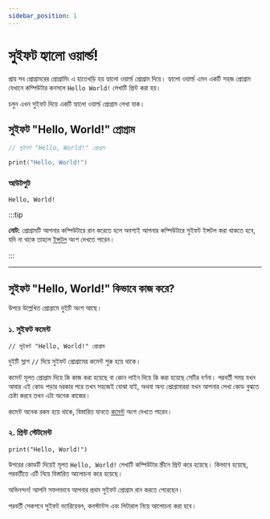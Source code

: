 ```yaml
---
sidebar_position: 1
---
```


# সুইফট হ্যালো ওয়ার্ল্ড!

প্রায় সব প্রোগ্রামরের প্রোগ্রামিং এ হাতেখড়ি হয় হ্যালো ওয়ার্ল্ড প্রোগ্রাম দিয়ে।
হ্যালো ওয়ার্ল্ড এমন একটি সহজ প্রোগ্রাম যেখানে কম্পিউটার কনসলে `Hello World!` লেখাটি প্রিন্ট করা হয়।

চলুন এখন সুইফট দিয়ে একটি হ্যালো ওয়ার্ল্ড প্রোগ্রাম লেখা যাক।

## সুইফট "Hello, World!" প্রোগ্রাম

```Swift
// সুইফট "Hello, World!" প্রোগ্রাম

print("Hello, World!")

```

### আউটপুট

```
Hello, World!
```

:::tip

**নোট:** প্রোগ্রামটি আপনার কম্পিউটারে রান করেতে হলে অবশ্যই আপনার কম্পিউটারে সুইফট ইন্সটল করা থাকতে হবে, যদি না থাকে তাহলে [ইন্সটল](/docs/intro#ইনস্টলেশন) অংশ দেখতে পারেন।

:::

---

## সুইফট "Hello, World!" কিভাবে কাজ করে?

উপরে উল্লেখিত প্রোগ্রামে দুইটি অংশ আছে।

### ১. সুইফট কমেন্ট

```
// সুইফট "Hello, World!" প্রোগ্রাম
```

দুইটি স্লাশ `//` দিয়ে সুইফট প্রোগ্রামের কমেন্ট শুরু হয়ে থাকে।

কমেন্ট মূলত প্রোগ্রাম দিয়ে কি কাজ করা হয়েছে বা কোন লাইন দিয়ে কি করা হয়েছে সেটির বর্ণনা। পরবর্তী সময় যখন আবার এই কোড পড়ার দরকার পরে তখন সহজেই বোঝা যাই, অথবা অন্য প্রোগ্রামাররা যখন আপনার লেখা কোড বুঝতে চেষ্টা করবে তখন এটা অনেক কাজের।

কমেন্ট অনেক রকম হয়ে থাকে, বিস্তারিত যানতে [কমেন্ট](/docs/intro#getting-started) অংশ দেখতে পারেন।

### ২. প্রিন্ট স্টেটমেন্ট

```
print("Hello, World!")
```

উপরের কোডটি দিয়েই মূলত `Hello, World!` লেখাটি কম্পিউটার স্ক্রীনে প্রিন্ট করে হয়েছে। কিভাবে হয়েছে, পরবর্তীতে এটি নিয়ে বিস্তারিত আলোচনা করে হয়েছে।

অভিনন্দন! আপনি সফলভাবে আপনার প্রথম সুইফট প্রোগ্রাম রান করতে পেরেছেন।

পরবর্তী সেকশনে সুইফট ভ্যারিয়েবল, কনস্টান্টস এবং লিটারাল নিয়ে আলোচনা করা হবে।
